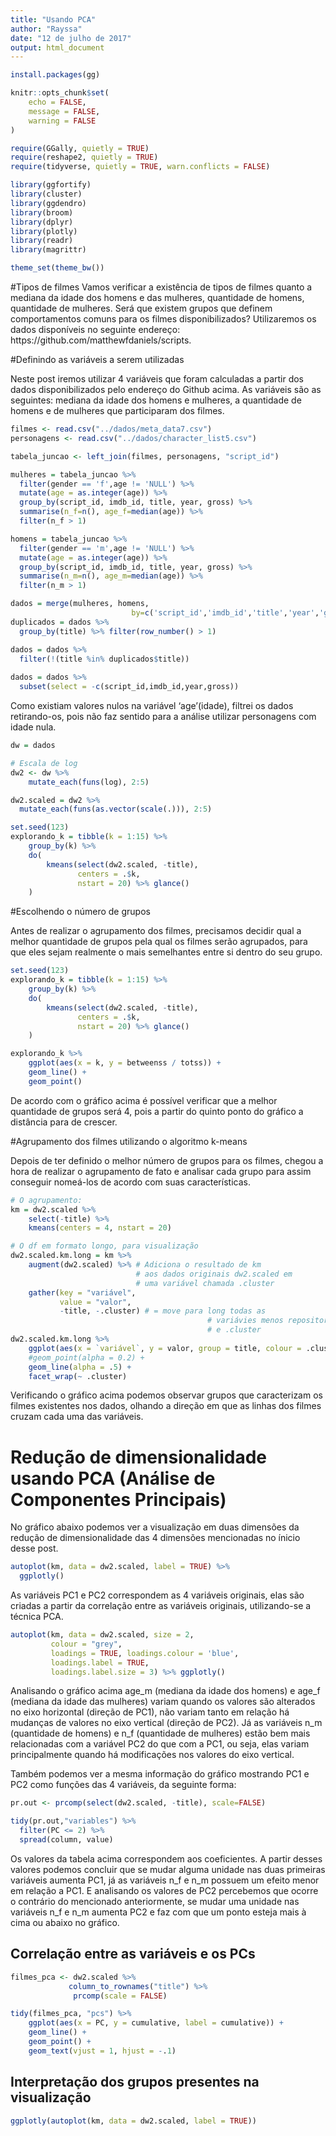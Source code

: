 ```yaml
---
title: "Usando PCA"
author: "Rayssa"
date: "12 de julho de 2017"
output: html_document
---
```


```r
install.packages(gg)
```


```r
knitr::opts_chunk$set(
	echo = FALSE,
	message = FALSE,
	warning = FALSE
)
```

```r
require(GGally, quietly = TRUE)
require(reshape2, quietly = TRUE)
require(tidyverse, quietly = TRUE, warn.conflicts = FALSE)

library(ggfortify)
library(cluster)
library(ggdendro)
library(broom)
library(dplyr)
library(plotly)
library(readr)
library(magrittr)

theme_set(theme_bw())
```

#Tipos de filmes
Vamos verificar a existência de tipos de filmes quanto a mediana da idade dos homens e das mulheres, quantidade de homens, quantidade de mulheres. Será que existem grupos que definem comportamentos comuns para os filmes disponibilizados? Utilizaremos os dados disponíveis no seguinte endereço: https://github.com/matthewfdaniels/scripts.


#Definindo as variáveis a serem utilizadas 

Neste post iremos utilizar 4 variáveis que foram calculadas a partir dos dados disponibilizados pelo endereço do Github acima. As variáveis são as seguintes: mediana da idade dos homens e mulheres, a quantidade de homens e de mulheres que participaram dos filmes. 


```r
filmes <- read.csv("../dados/meta_data7.csv")
personagens <- read.csv("../dados/character_list5.csv")

tabela_juncao <- left_join(filmes, personagens, "script_id")

mulheres = tabela_juncao %>%
  filter(gender == 'f',age != 'NULL') %>%
  mutate(age = as.integer(age)) %>%
  group_by(script_id, imdb_id, title, year, gross) %>%
  summarise(n_f=n(), age_f=median(age)) %>% 
  filter(n_f > 1)

homens = tabela_juncao %>%
  filter(gender == 'm',age != 'NULL') %>%
  mutate(age = as.integer(age)) %>%
  group_by(script_id, imdb_id, title, year, gross) %>%
  summarise(n_m=n(), age_m=median(age)) %>% 
  filter(n_m > 1)

dados = merge(mulheres, homens, 
                           by=c('script_id','imdb_id','title','year','gross'))
duplicados = dados %>%
  group_by(title) %>% filter(row_number() > 1)

dados = dados %>% 
  filter(!(title %in% duplicados$title))
  
dados = dados %>%
  subset(select = -c(script_id,imdb_id,year,gross))
```

Como existiam valores nulos na variável 'age'(idade), filtrei os dados retirando-os, pois não faz sentido para a análise utilizar personagens com idade nula.  


```r
dw = dados

# Escala de log 
dw2 <- dw %>% 
    mutate_each(funs(log), 2:5)

dw2.scaled = dw2 %>% 
  mutate_each(funs(as.vector(scale(.))), 2:5)

set.seed(123)
explorando_k = tibble(k = 1:15) %>% 
    group_by(k) %>% 
    do(
        kmeans(select(dw2.scaled, -title), 
               centers = .$k, 
               nstart = 20) %>% glance()
    )

```

#Escolhendo o número de grupos

Antes de realizar o agrupamento dos filmes, precisamos decidir qual a melhor quantidade de grupos pela qual os filmes serão agrupados, para que eles sejam realmente o mais semelhantes entre si dentro do seu grupo.

```r
set.seed(123)
explorando_k = tibble(k = 1:15) %>% 
    group_by(k) %>% 
    do(
        kmeans(select(dw2.scaled, -title), 
               centers = .$k, 
               nstart = 20) %>% glance()
    )

explorando_k %>% 
    ggplot(aes(x = k, y = betweenss / totss)) + 
    geom_line() + 
    geom_point()
```

De acordo com o gráfico acima é possível verificar que a melhor quantidade de grupos será 4, pois a partir do quinto ponto do gráfico a distância para de crescer.

#Agrupamento dos filmes utilizando o algoritmo k-means

Depois de ter definido o melhor número de grupos para os filmes, chegou a hora de realizar o agrupamento de fato e analisar cada grupo para assim conseguir nomeá-los de acordo com suas características. 

```r
# O agrupamento:
km = dw2.scaled %>% 
    select(-title) %>% 
    kmeans(centers = 4, nstart = 20)

# O df em formato longo, para visualização 
dw2.scaled.km.long = km %>% 
    augment(dw2.scaled) %>% # Adiciona o resultado de km 
                            # aos dados originais dw2.scaled em 
                            # uma variável chamada .cluster
    gather(key = "variável", 
           value = "valor", 
           -title, -.cluster) # = move para long todas as 
                                            # variávies menos repository_language 
                                            # e .cluster
dw2.scaled.km.long %>% 
    ggplot(aes(x = `variável`, y = valor, group = title, colour = .cluster)) + 
    #geom_point(alpha = 0.2) + 
    geom_line(alpha = .5) + 
    facet_wrap(~ .cluster) 

```

Verificando o gráfico acima podemos observar grupos que caracterizam os filmes existentes nos dados, olhando a direção em que as linhas dos filmes cruzam cada uma das variáveis.


# Redução de dimensionalidade usando PCA (Análise de Componentes Principais)

No gráfico abaixo podemos ver a visualização em duas dimensões da redução de dimensionalidade das 4 dimensões mencionadas no ínicio desse post.


```r
autoplot(km, data = dw2.scaled, label = TRUE) %>%
  ggplotly()
```



As variáveis PC1 e PC2 correspondem as 4 variáveis originais, elas são criadas a partir da correlação entre as variáveis originais, utilizando-se a técnica PCA.


```r
autoplot(km, data = dw2.scaled, size = 2, 
         colour = "grey",
         loadings = TRUE, loadings.colour = 'blue',
         loadings.label = TRUE, 
         loadings.label.size = 3) %>% ggplotly()
```

Analisando o gráfico acima age_m (mediana da idade dos homens) e age_f (mediana da idade das mulheres) variam quando os valores são alterados no eixo horizontal (direção de PC1), não variam  tanto em relação há mudanças de valores no eixo vertical (direção de PC2). Já as variáveis n_m (quantidade de homens) e n_f (quantidade de mulheres) estão bem mais relacionadas com a variável PC2 do que com a PC1, ou seja, elas variam principalmente quando há modificações nos valores do eixo vertical.

Também podemos ver a mesma informação do gráfico mostrando PC1 e PC2 como funções das 4 variáveis, da seguinte forma:


```r
pr.out <- prcomp(select(dw2.scaled, -title), scale=FALSE)

tidy(pr.out,"variables") %>% 
  filter(PC <= 2) %>% 
  spread(column, value)
```

Os valores da tabela acima correspondem aos coeficientes. A partir desses valores podemos concluir que se mudar alguma unidade nas duas primeiras variáveis aumenta PC1, já as variáveis n_f e n_m possuem um efeito menor em relação a PC1. E analisando os valores de PC2 percebemos que ocorre o contrário do mencionado anteriormente, se mudar uma unidade nas variáveis n_f e n_m aumenta PC2 e faz com que um ponto esteja mais à cima ou abaixo no gráfico.

## Correlação entre as variáveis e os PCs

```r
filmes_pca <- dw2.scaled %>% 
             column_to_rownames("title") %>% 
              prcomp(scale = FALSE) 

tidy(filmes_pca, "pcs") %>% 
    ggplot(aes(x = PC, y = cumulative, label = cumulative)) + 
    geom_line() + 
    geom_point() + 
    geom_text(vjust = 1, hjust = -.1)
```

<!-- AQUI! -->

<!-- Podemos perceber que as variáveis são pouco correlacionadas. De certa maneira, isso não significa que elas não tenham informação parecida. As variáveis words_m e words_f são pouco correlacionadas mas as duas são componentes principais para trazer informação para PC1, por isso, PC1 é uma função dessas 2 variáveis. Como n_m e n_f não trazem muita informação para PC1, o método PCA cria PC2 que vai ser representado por estas duas variáveis que são menos correlacionadas com as demais. Da mesma forma, n_f e n_m são pouco correlacionadas mas a união delas trás muita informação para PC2. -->

## Interpretação dos grupos presentes na visualização

<!-- Podemos entender que existem 4 grupos de filmes segundo as 4 variáveis que usamos. -->

```r
ggplotly(autoplot(km, data = dw2.scaled, label = TRUE))
```

<!-- Comentar sobre os grupos! -->